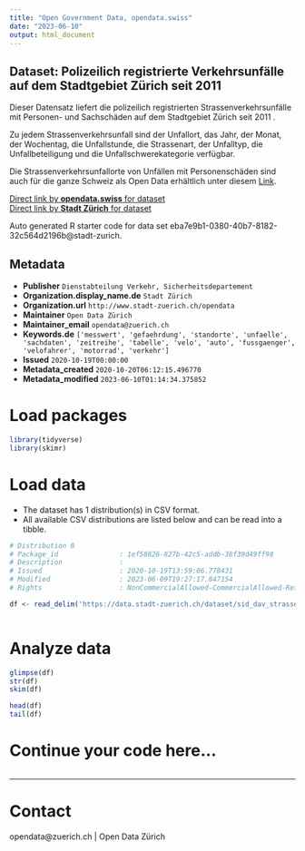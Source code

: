 ```yaml
---
title: "Open Government Data, opendata.swiss"
date: "2023-06-10"
output: html_document
---
```


## Dataset: Polizeilich registrierte Verkehrsunfälle auf dem Stadtgebiet Zürich seit 2011


Dieser Datensatz liefert die polizeilich registrierten Strassenverkehrsunfälle mit Personen- und Sachschäden auf dem Stadtgebiet Zürich seit 2011 . 

Zu jedem Strassenverkehrsunfall sind der Unfallort, das Jahr, der Monat, der Wochentag, die Unfallstunde, die Strassenart, der Unfalltyp, die Unfallbeteiligung und die Unfallschwerekategorie verfügbar.

Die Strassenverkehrsunfallorte von Unfällen mit Personenschäden sind auch für die ganze Schweiz als Open Data erhältlich unter diesem [Link](
https://data.geo.admin.ch/ch.astra.unfaelle-personenschaeden_alle).
 

[Direct link by **opendata.swiss** for dataset](https://opendata.swiss/de/dataset/polizeilich-registrierte-verkehrsunfalle-auf-dem-stadtgebiet-zurich-seit-2011)<br>
[Direct link by **Stadt Zürich** for dataset](https://data.stadt-zuerich.ch/dataset/sid_dav_strassenverkehrsunfallorte)

Auto generated R starter code for data set eba7e9b1-0380-40b7-8182-32c564d2196b@stadt-zurich.

## Metadata

- **Publisher** `Dienstabteilung Verkehr, Sicherheitsdepartement`
- **Organization.display_name.de** `Stadt Zürich`
- **Organization.url** `http://www.stadt-zuerich.ch/opendata`
- **Maintainer** `Open Data Zürich`
- **Maintainer_email** `opendata@zuerich.ch`
- **Keywords.de** `['messwert', 'gefaehrdung', 'standorte', 'unfaelle', 'sachdaten', 'zeitreihe', 'tabelle', 'velo', 'auto', 'fussgaenger', 'velofahrer', 'motorrad', 'verkehr']`
- **Issued** `2020-10-19T00:00:00`
- **Metadata_created** `2020-10-20T06:12:15.496770`
- **Metadata_modified** `2023-06-10T01:14:34.375852`


# Load packages

```r

library(tidyverse)
library(skimr)

```

# Load data

-   The dataset has 1 distribution(s) in CSV format.
-   All available CSV distributions are listed below and can be read into a tibble.

```r

# Distribution 0
# Package_id               : 1ef58626-827b-42c5-addb-36f39d49ff98
# Description              : 
# Issued                   : 2020-10-19T13:59:06.778431
# Modified                 : 2023-06-09T19:27:17.847154
# Rights                   : NonCommercialAllowed-CommercialAllowed-ReferenceRequired

df <- read_delim('https://data.stadt-zuerich.ch/dataset/sid_dav_strassenverkehrsunfallorte/download/RoadTrafficAccidentLocations.csv')



```

# Analyze data

```r

glimpse(df)
str(df)
skim(df)

head(df)
tail(df)

```

# Continue your code here...

```r

```

------------------------------------------------------------------------

# Contact

opendata@zuerich.ch | Open Data Zürich

